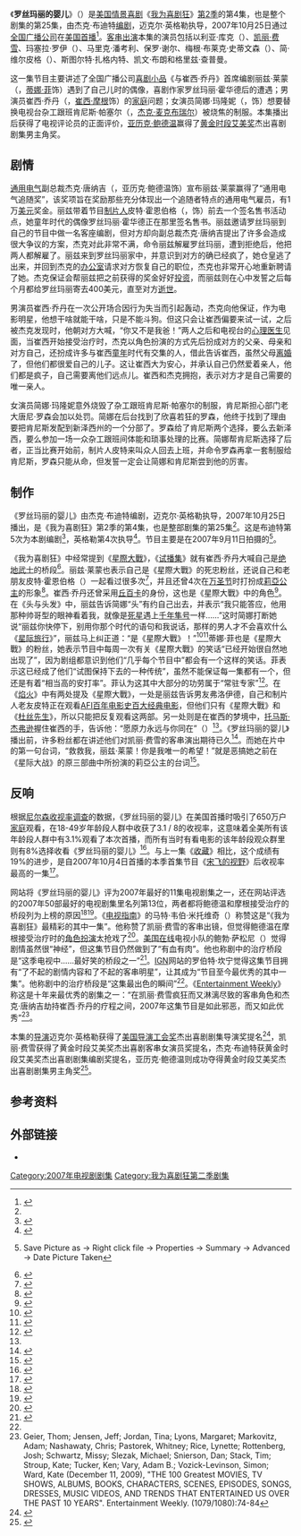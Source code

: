 {{noteTA
|G1=Movie
|G2=Show
|1=zh-cn:我为喜剧狂; zh-tw:超級製作人; zh-hk:娛樂揸Fit人;
|2=zh-hk:珍·嘉露絲姬;zh-cn=简·科拉克斯基;
}}
{{Infobox television episode
| Title        = 罗丝玛丽的婴儿<br>Rosemary's Baby
| Series       = [[我为喜剧狂|我为喜剧狂]]
| Image        =  <!-- No-free image with insufficient rationale [[Image:30_Rock_season_2_episode_4.png|250px]] -->
| Caption      = Liz and Rosemary walk through Rosemary's neighborhood, "Little [[Chechnya|Chechnya]]".
| Season       = 2
| Episode      = 4
| Airdate      = {{Start date|2007|10|25}}
| Production   = 204
| Writer       = 杰克·布迪特（{{lang|en|Jack Burditt}}）
| Director     = {{link-en|迈克尔·英格勒|Michael Engler}}
| Photographer = 瓦尼亚·西恩祖尔（{{lang|en|Vanja Černjul}}）
| Guests       = [[凯丽·费雪|凯丽·费雪]]饰罗丝玛丽·霍华德（{{lang|en|Rosemary Howard}}）<br>{{link-en|保罗·谢尔|Paul Scheer}}饰唐尼·罗森（{{lang|en|Donny Lawson}}）<br>斯图尔特·扎格内特（{{lang|en|Stuart Zagnit}}）饰[[理查德·尼克松|理查德·尼克松]]<br>{{link-en|马里克·潘考利|Maulik Pancholy}}饰乔纳森（{{lang|en|Jonathan}}）<br>凯文·布朗（{{lang|en|Kevin Brown}}）饰达特·康·斯莱特里（{{lang|en|Dot Com Slattery}}）<br>格里兹·查普曼（{{lang|en|Grizz Chapman}}）饰格里兹·格里斯伍德（{{lang|en|Gris Griswold}}）
| Episode list = [[我为喜剧狂_(第2季)|《我为喜剧狂》第2季]]<br>[[我为喜剧狂剧集列表|《我为喜剧狂》剧集列表]]
| Prev         = [[收藏_(我为喜剧狂)|收藏]]
| Next         = [[格伦佐|格伦佐]]
}}

《'''罗丝玛丽的婴儿'''》（{{lang|en|Rosemary's Baby}}）是[[美国|美国]][[情景喜剧|情景喜剧]]《[[我为喜剧狂|我为喜剧狂]]》[[我为喜剧狂_(第2季)|第2季]]的第4集，也是整个剧集的第25集，由杰克·布迪特[[编剧|编剧]]，迈克尔·英格勒执导，2007年10月25日通过[[全国广播公司|全国广播公司]]在[[美国电视|美国]][[首演|首播]]<ref name="pressrelease_mediavillage">{{cite web|url=http://www.screenrush.co.uk/television/television-813/season-5594/ |title=30 Rock: Episodes Season 2 |publisher=Screenrush (AlloCiné) |accessdate=2013-08-24 |location=London |archiveurl=https://web.archive.org/web/20120730001603/http://www.screenrush.co.uk/television/television-813/season-5594/ |archivedate=2012-07-30 |deadurl=no }}</ref>。[[友情客串|客串出演]]本集的演员包括以利亚·库克（{{lang|en|Elijah Cook}}）、[[凯丽·费雪|凯丽·费雪]]、玛塞拉·罗伊（{{lang|en|Marcella Roy}}）、马里克·潘考利、保罗·谢尔、梅根·布莱克·史蒂文森（{{lang|en|Megan Blake Stevenson}}）、简·维尔皮格（{{lang|en|Jean Villepique}}）、斯图尔特·扎格内特、凯文·布朗和格里兹·查普曼。

这一集节目主要讲述了全国广播公司[[喜剧小品|喜剧小品]]《{{lang|en|TGS}}与崔西·乔丹》首席编剧丽兹·莱蒙（{{lang|en|Liz Lemon}}，[[蒂娜·菲|蒂娜·菲]]饰）遇到了自己儿时的偶像，喜剧作家罗丝玛丽·霍华德后的遭遇；男演员崔西·乔丹（{{lang|en|Tracy Jordan}}，[[崔西·摩根|崔西·摩根]]饰）的[[家庭|家庭]]问题；女演员简娜·玛隆妮（{{lang|en|Jenna Maroney}}，{{link-en|简·科拉克斯基|Jane Krakowski}}饰）想要替换电视台杂工跟班肯尼斯·帕塞尔（{{lang|en|Kenneth Parcell}}，[[杰克·麦克布瑞尔|杰克·麦克布瑞尔]]）被烧焦的制服。本集播出后获得了电视评论员的正面评价，[[亚历克·鲍德温|亚历克·鲍德温]]赢得了[[黄金时段艾美奖|黄金时段艾美奖]]杰出喜剧剧集男主角奖。

== 剧情 ==
[[通用电气|通用电气]]副总裁杰克·唐纳吉（{{lang|en|Jack Donaghy}}，亚历克·鲍德温饰）宣布丽兹·莱蒙赢得了“通用电气追随奖”，该奖项旨在奖励那些充分体现出一个追随者特点的通用电气雇员，有1万[[美元|美元]]奖金。丽兹带着节目[[制片人|制片人]]皮特·霍恩伯格（{{lang|en|Pete Hornberger}}，{{link-en|斯科特·安第斯|Scott Adsit}}饰）前去一个签名售书活动点，她童年时代的偶像罗丝玛丽·霍华德正在那里签名售书。丽兹邀请罗丝玛丽到自己的节目中做一名客座编剧，但对方却向副总裁杰克·唐纳吉提出了许多会造成很大争议的方案，杰克对此非常不满，命令丽兹解雇罗丝玛丽，遭到拒绝后，他把两人都解雇了。丽兹来到罗丝玛丽家中，并意识到对方的确已经疯了，她仓皇逃了出来，并回到杰克的[[办公室|办公室]]请求对方恢复自己的职位，杰克也非常开心地重新聘请了她。杰克保证会帮丽兹把之前获得的奖金好好[[投资|投资]]，而丽兹则在心中发誓之后每个月都给罗丝玛丽寄去400美元，直至对方[[逝世|逝世]]。

男演员崔西·乔丹在一次公开场合因行为失当而引起轰动，杰克向他保证，作为电影明星，他想干啥就能干啥，只是不能斗狗。但这只会让崔西偏要来试一试，之后被杰克发现时，他朝对方大喊，“你又不是我爸！”两人之后和电视台的[[心理医生|心理医生]]见面，当崔西开始接受治疗时，杰克以角色扮演的方式先后扮成对方的父亲、母亲和对方自己，还扮成许多与崔西[[童年|童年]]时代有交集的人，借此告诉崔西，虽然父母[[离婚|离婚]]了，但他们都很爱自己的儿子。这让崔西大为安心，并承认自己仍然爱着亲人，他们都是疯子，自己需要离他们远点儿。崔西和杰克拥抱，表示对方才是自己需要的唯一亲人。

女演员简娜·玛隆妮意外烧毁了杂工跟班肯尼斯·帕塞尔的制服，肯尼斯担心部门老大唐尼·罗森会加以处罚。简娜在后台找到了欣喜若狂的罗森，他终于找到了理由要把肯尼斯发配到新泽西州的一个分部了。罗森给了肯尼斯两个选择，要么去新泽西，要么参加一场一众杂工跟班间体能和琐事处理的比赛。简娜帮肯尼斯选择了后者，正当比赛开始前，制片人皮特来叫众人回去上班，并命令罗森再拿一套制服给肯尼斯，罗森只能从命，但发誓一定会让简娜和肯尼斯尝到他的厉害。

== 制作 ==
《罗丝玛丽的婴儿》由杰克·布迪特编剧，迈克尔·英格勒执导，2007年10月25日播出，是《我为喜剧狂》第2季的第4集，也是整部剧集的第25集<ref name="pressrelease_mediavillage" />。这是布迪特第5次为本剧编剧<ref>{{cite web|url=http://www.imdb.com/name/nm0120994/filmoseries#tt0496424 |title=Filmography by TV series for Jack Burditt |publisher=Amazon |work=IMDb |accessdate=2013-08-28 |deadurl=no |archivedate=2013-08-09 |archiveurl=https://web.archive.org/web/20130809095118/http://www.imdb.com/name/nm0120994/filmoseries }}</ref>，英格勒第4次执导<ref>{{cite web|url=http://www.imdb.com/name/nm0257554/filmoseries#tt0496424 |archiveurl=https://web.archive.org/web/20110723140028/http://www.imdb.com/name/nm0257554/filmoseries |archivedate=2011-07-23 |deadurl=no |title=Filmography by TV series for Michael Engler (I) |publisher=IMDb |accessdate=2011-07-23 }}</ref>。节目主要是在2007年9月11日拍摄的<ref name="filmtherapy">{{cite web |url=https://nbcuphotobank.com/sales/asyncNBCHighslideLargeView.php?name=NUP_110466_0054.jpg&id=2845286&itemid=1_5508_3_2&lbx=-1 |title=''30 Rock'' – "Rosemary's Baby" Episode 204 – Pictured: (l-r) Tracy Morgan as Tracy Jordan, Jean Villepique as Therapist, Alec Baldwin as Jack Donaghy |accessdate=2013-08-28 |last=Joyce |first=Anne |date=2007-10-08 |work=Set Photos |publisher=''NBC Universal, Inc.'' |archive-url=https://web.archive.org/web/20130828100031/https://nbcuphotobank.com/sales/asyncNBCHighslideLargeView.php?name=NUP_110466_0054.jpg&id=2845286&itemid=1_5508_3_2&lbx=-1 |archive-date=2013-08-28 |dead-url=yes }} Save Picture as → Right click file → Properties → Summary → Advanced → Date Picture Taken</ref>。

《我为喜剧狂》中经常提到《[[星際大戰|星際大戰]]》，《[[试播集_(我为喜剧狂)|试播集]]》就有崔西·乔丹大喊自己是[[绝地|绝地武士]]的桥段<ref name="plotreference">{{cite episode |title=Pilot |episodelink=试播集 (我为喜剧狂) |series=30 Rock |credits=Writer(s): Tina Fey; Director: Adam Bernstein |network=NBC Universal |station=NBC |airdate=2006-10-11 |season=1 |number=1}}</ref>。丽兹·莱蒙也表示自己是《星際大戰》的死忠粉丝，还说自己和老朋友皮特·霍恩伯格（{{lang|en|Pete Hornberger}}）一起看过很多次<ref name="fireworks">{{cite episode |title=Fireworks |series=30 Rock |credits=Writers : Dave Finkel, Brett Baer; Director: Beth McCarthy |network=NBC Universal |station=NBC |airdate=2007-04-05 |season=1 |number=18}}</ref>，并且还曾4次在[[万圣节|万圣节]]时打扮成[[莉亞公主|莉亞公主]]的形象<ref name="souce">{{cite episode |title=The Source Awards |series=30 Rock |credits=Writer(s): Robert Carlock, Daisy Gardner; Director: Don Scardino |network=NBC Universal |station=NBC |airdate=2007-03-01 |season=1 |number=16}}</ref>。崔西·乔丹还曾采用[[丘百卡|丘百卡]]的身份，这也是《星際大戰》中的角色<ref name="#1">{{cite episode |title=Tracy Does Conan |series=30 Rock |credits=Writer(s): Tina Fey; Director: Adam Bernstein |network=NBC Universal |station=NBC |airdate=2006-12-06 |season=1 |number=7}}</ref>。在《头与头发》中，丽兹告诉简娜“头”有约自己出去，并表示“我只能答应，他用那种帅哥型的眼神看着我，就像是[[死星|死星]]遇上[[千年隼号|千年隼号]]一样……”这时简娜打断她说“丽兹你快停下，别用你那个时代的语句和我说话，那样的男人才不会喜欢什么《[[星际旅行|星际旅行]]》”，丽兹马上纠正道：“是《星際大戰》！”<ref name="tv guide">{{cite news|first=Matt |last=Mitovich |url=http://www.tvguide.com/tvshows/30-rock/episode-11-season-1/281135 |title=January 18, 2007: "So... You Guys Been Watching Heroes?" |accessdate=2013-08-03 |date=2007-01-18 |work=TV Guide |archiveurl=https://web.archive.org/web/20110616193414/http://www.tvguide.com/tvshows/30-rock/episode-11-season-1/281135 |archivedate=2011-06-16|deadurl=yes }}</ref><ref name="head hair">{{cite episode |title=The Head and the Hair |series=30 Rock |credits=Writer(s): Tina Fey and John Riggi; Director: Gail Mancuso |network=NBC Universal |station=NBC |airdate=2007-01-18 |season=1 |number=11}}</ref>蒂娜·菲也是《星際大戰》的粉丝，她表示节目中每周一次有关《星際大戰》的笑话“已经开始很自然地出现了”，因为剧组都意识到他们“几乎每个节目中”都会有一个这样的笑话。菲表示这已经成了他们“试图保持下去的一种传统”，虽然不能保证每一集都有一个，但还是有着“相当高的安打率”。菲认为这其中大部分的功劳属于“常驻专家”{{link-en|罗伯特·卡洛克|Robert Carlock}}<ref>{{cite web|url=http://www.craveonline.com/tv/interviews/155960-tina-fey-gets-the-gold |title=Tina Fey Gets the Gold |accessdate=2013-07-30 |author=Topel, Fred |date=2007-09-16 |publisher=Crave Online |archiveurl=https://web.archive.org/web/20120722101810/http://www.craveonline.com/tv/interviews/155960-tina-fey-gets-the-gold |archivedate=2012-07-22 |deadurl=no }}</ref>。在《[[焰火_(我为喜剧狂)|焰火]]》中有两处提及《星際大戰》，一处是丽兹告诉男友弗洛伊德，自己和制片人老友皮特正在观看[[AFI百年电影史百大经典电影|AFI百年电影史百大经典电影]]，但他们只有《星際大戰》和《[[杜丝先生|杜丝先生]]》，所以只能把反复观看这两部。另一处则是在崔西的梦境中，[[托马斯·杰弗逊|托马斯·杰弗逊]]握住崔西的手，告诉他：“愿原力永远与你同在”（{{lang|en|May the Force be with you always}}）<ref name="#1"/>。《罗丝玛丽的婴儿》播出前，许多粉丝都在讲述他们对凯丽·费雪的客串演出期待已久<ref name="babyspoil">{{cite web |url=http://www.buddytv.com/articles/30-rock/30-rock-spoilers-for-episode-2-12325.aspx |title=''30 Rock'': Spoilers for Episode 2.4 "Rosemary's Baby" |accessdate=2013-08-28 |author=De Leon, Kris |date=2007-10-11 |publisher=BuddyTV |archiveurl=https://web.archive.org/web/20120314013232/http://www.buddytv.com/articles/30-rock/30-rock-spoilers-for-episode-2-12325.aspx |archivedate=2012-03-14 |deadurl=yes }}</ref>。而她在片中的第一句台词，“救救我，丽兹·莱蒙！你是我唯一的希望！”就是恶搞她之前在《星际大战》的原三部曲中所扮演的莉亞公主的台词<ref name="babyign">{{cite web|url=http://au.ign.com/articles/2007/10/26/30-rock-rosemarys-baby-review |title=IGN: "Rosemary's Baby" Review |accessdate=2013-08-28 |author=Canning, Robert |date=2007-10-26 |publisher=IGN |archiveurl=https://web.archive.org/web/20120209172230/http://au.tv.ign.com/articles/830/830555p1.html |archivedate=2012-02-09 |deadurl=no }}</ref>。

== 反响 ==
根据[[尼尔森收视率调查|尼尔森收视率调查]]的数据，《罗丝玛丽的婴儿》在美国首播时吸引了650万户[[家庭|家庭]]观看，在18-49岁年龄段人群中收获了3.1 / 8的收视率，这意味着全美所有该年龄段人群中有3.1%观看了本次首播，而所有当时有看电影的该年龄段观众群里则有8%选择收看《罗丝玛丽的婴儿》<ref name="ratings_1">{{cite news|first=Rick |last=Kissell |title=''Greys'' World Series top Thursday |url=http://variety.com/2007/tv/news/grey-s-world-series-top-thursday-1117974805/ |work=Variety |date=2007-10-26 |accessdate=2013-08-28 |deadurl=no |archiveurl=https://web.archive.org/web/20071028063527/http://www.variety.com/article/VR1117974805.html?categoryid=14&cs=1 |archivedate=2007-10-28 }}</ref>。与上一集《[[收藏_(我为喜剧狂)|收藏]]》相比，这个成绩有19%的进步，是自2007年10月4日首播的本季首集节目《[[宋飞的视野|宋飞的视野]]》后收视率最高的一集<ref name="ratings_2">{{cite press release |title=''Heroes'', ''The Office'' and ''Law & Order: SVU'' Pace NBC'S Week Of October 22–28 |publisher=The Futon Critic |date=2007-10-30 |url=http://www.thefutoncritic.com/ratings/2007/10/30/heroes-the-office-and-law-and-order-svu-pace-nbcs-week-of-oct-22-28-25866/20071030nbc01/ |accessdate=2013-08-28 |quote=At 8:30 pm ET, ''30 Rock'' (3.1/8 in 18–49, 6.5 million viewers overall) jumped 19 percent in adults 18–49 versus its prior-week performance (3.1 vs. 2.6) to deliver its highest rating since its season premiere on October 4, [2007].}}</ref>。

{{lang|en|UGO}}网站将《罗丝玛丽的婴儿》评为2007年最好的11集电视剧集之一，还在{{lang|en|The Futon Critic}}网站评选的2007年50部最好的电视剧集里名列第13位，两者都将鲍德温和摩根接受治疗的桥段列为上榜的原因<ref>{{cite web |url=http://www.ugo.com/tv/best-episode-of-2007-30-rock |title=''30 Rock'' – Rosemary's Baby – Top 11 TV Episodes of 2007 |accessdate=2013-08-28 |author=Jensen, Thor |work=UGO Networks |deadurl=yes |archiveurl=https://web.archive.org/web/20120717071752/http://www.ugo.com/tv/best-episode-of-2007-30-rock |archivedate=2012-07-17 }}</ref><ref>{{cite web |url=http://www.thefutoncritic.com/reviews/2008/01/10/the-50-best-episodes-of-2007-number-20-11-26417/20080110_bestof2007/ |title=Rants & Reviews – The 50 Best Episodes of 2007: #20 –11 |accessdate=2013-08-28 |author=Ford Sullivan, Brian |work=The Futon Critic}}</ref>。《[[电视指南_(杂志)|电视指南]]》的马特·韦伯·米托维奇（{{lang|en|Matt Webb Mitovich}}）称赞这是“《我为喜剧狂》最精彩的其中一集”。他称赞了凯丽·费雪的客串出镜，但觉得鲍德温在摩根接受治疗时的[[角色扮演|角色扮演]]太抢戏了<ref>{{cite web|url=http://community.tvguide.com/blog-entry/TV-Show-Blog/30-Rock/Episode-Recap-Rosemarys/800025716 |title=Episode Recap: "Rosemary's Baby" – ''30 Rock'' |accessdate=2008-07-03 |author=Webb Mitovich, Matt |date=2007-10-26 |work=TV Guide |archiveurl=https://web.archive.org/web/20080307064540/http://community.tvguide.com/blog-entry/TV-Show-Blog/30-Rock/Episode-Recap-Rosemarys/800025716 |archivedate=2008-03-07 |deadurl=yes }}</ref>。[[美国在线|美国在线]]电视小队的鲍勃·萨松尼（{{lang|en|Bob Sassone}}）觉得剧情虽然很“神经”，但这集节目仍然做到了“有血有肉”。他也称剧中的治疗桥段是“这季电视中……最好笑的桥段之一”<ref>{{cite web|url=http://www.aoltv.com/2007/10/25/30-rock-rosemarys-baby/ |title=''30 Rock'': Rosemary's Baby – TV Squad |accessdate=2013-08-28 |author=Sassone, Bob |date=2007-10-25 |publisher=TV Squad |deadurl=no |archiveurl=https://web.archive.org/web/20120829195819/http://www.aoltv.com/2007/10/25/30-rock-rosemarys-baby/ |archivedate=2012-08-29 }}</ref>。[[IGN|IGN]]网站的罗伯特·坎宁觉得这集节目拥有“了不起的剧情内容和了不起的客串明星”，让其成为“节目至今最优秀的其中一集”。他称剧中的治疗桥段是“这集最出色的瞬间”<ref name="babyign"/>。《[[Entertainment_Weekly|Entertainment Weekly]]》称这是十年来最优秀的剧集之一：“在凯丽·费雪疯狂而又淋漓尽致的客串角色和杰克·唐纳吉劫持崔西·乔丹的疗程之间，2007年这集节目是如此邪恶，而又如此优秀”<ref>Geier, Thom; Jensen, Jeff; Jordan, Tina; Lyons, Margaret; Markovitz, Adam; Nashawaty, Chris; Pastorek, Whitney; Rice, Lynette; Rottenberg, Josh; Schwartz, Missy; Slezak, Michael; Snierson, Dan; Stack, Tim; Stroup, Kate; Tucker, Ken; Vary, Adam B.; Vozick-Levinson, Simon; Ward, Kate (December 11, 2009), "THE 100 Greatest MOVIES, TV SHOWS, ALBUMS, BOOKS, CHARACTERS, SCENES, EPISODES, SONGS, DRESSES, MUSIC VIDEOS, AND TRENDS THAT ENTERTAINED US OVER THE PAST 10 YEARS". Entertainment Weekly. (1079/1080):74-84</ref>。

本集的[[导演|导演]]迈克尔·英格勒获得了[[美国导演工会奖|美国导演工会奖]]杰出喜剧剧集导演奖提名<ref name="directorsguildawards2008">{{cite news|first=Dave |last=McNary |title=DGA announces TV nominations |url=http://www.variety.com/index.asp?layout=awardcentral&jump=news&id=dga&articleid=VR1117978818 |work=Variety |date=2008-01-10 |accessdate=2009-08-03 |archiveurl=https://web.archive.org/web/20090804041431/http://www.variety.com/index.asp?layout=awardcentral&jump=news&id=dga&articleid=VR1117978818 |archivedate=2009-08-04 |deadurl=yes }}</ref>，凯丽·费雪获得了黄金时段艾美奖杰出喜剧客串女演员奖提名，杰克·布迪特获黄金时段艾美奖杰出喜剧剧集编剧奖提名，亚历克·鲍德温则成功夺得黄金时段艾美奖杰出喜剧剧集男主角奖<ref name="08emmynoms">{{cite web|url=http://cdn.emmys.tv/awards/2008pte/60thpte_noms.php |title=The 60th Primetime Emmy Awards and Creative Arts Emmy Awards Nominees are... |accessdate=2009-09-08 |date=2008-07-17 |work=Academy of Television Arts & Sciences |deadurl=yes |archiveurl=https://web.archive.org/web/20090908033316/http://cdn.emmys.tv/awards/2008pte/60thpte_noms.php |archivedate=2009-09-08 }}</ref>。

==参考资料==
{{reflist|2}}

== 外部链接 ==
* {{imdb episode|1001589}}

{{30 Rock Season One}}
{{portal bar|电视剧|美国}}
{{DEFAULTSORT:Rosemarys Baby}}
[[Category:2007年电视剧剧集|Category:2007年电视剧剧集]]
[[Category:我为喜剧狂第二季剧集|Category:我为喜剧狂第二季剧集]]
{{Good article}}
